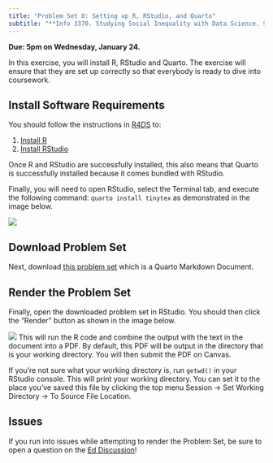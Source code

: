 ```yaml
---
title: "Problem Set 0: Setting up R, RStudio, and Quarto"
subtitle: "**Info 3370. Studying Social Inequality with Data Science. Spring 2024**"
---
```


**Due: 5pm on Wednesday, January 24.**

In this exercise, you will install R, RStudio and
Quarto. The exercise will ensure that they are set up correctly so that
everybody is ready to dive into coursework.

## Install Software Requirements

You should follow the instructions in [R4DS](https://r4ds.hadley.nz/) to:

1. [Install R](https://r4ds.hadley.nz/intro#r)
2. [Install RStudio](https://r4ds.hadley.nz/intro#rstudio)

Once R and RStudio are successfully installed, this also means that Quarto is
successfully installed because it comes bundled with RStudio.

Finally, you will need to open RStudio, select the Terminal tab, and execute
the following command: `quarto install tinytex` as demonstrated in the image
below.

![](../assets/pset0/tinytex.png)

## Download Problem Set

Next, download [this problem set](../assets/pset0/pset0.qmd) which is a
Quarto Markdown Document.

## Render the Problem Set

Finally, open the downloaded problem set in RStudio. You should then click
the "Render" button as shown in the image below.

![](../assets/pset0/render.png)
This will run the R code and combine the output with the text in the document
into a PDF. By default, this PDF will be output in the directory that is your
working directory. You will then submit the PDF on Canvas.

::: {.callout-tip}
If you're not sure what your working directory is, run `getwd()` in your
RStudio console. This will print your working directory. You can set it to the place you've saved this file by clicking the top menu Session -> Set Working Directory -> To Source File Location.
:::

## Issues

If you run into issues while attempting to render the Problem Set, be sure
to open a question on the
[Ed Discussion]("https://edstem.org/us/courses/54550/")!